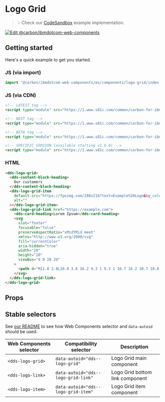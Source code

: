
# Logo Grid

> 💡 Check our
> [CodeSandbox](https://githubbox.com/carbon-design-system/carbon-for-ibm-dotcom/tree/master/packages/web-components/examples/codesandbox/components/logo-grid)
> example implementation.

[![Edit @carbon/ibmdotcom-web-components](https://codesandbox.io/static/img/play-codesandbox.svg)](https://githubbox.com/carbon-design-system/carbon-for-ibm-dotcom/tree/master/packages/web-components/examples/codesandbox/components/logo-grid)

## Getting started

Here's a quick example to get you started.

### JS (via import)

```javascript
import '@carbon/ibmdotcom-web-components/es/components/logo-grid/index.js';
```

### JS (via CDN)

```html
<!-- LATEST tag -->
<script type="module" src="https://1.www.s81c.com/common/carbon-for-ibm-dotcom/latest/logo-grid.min.js"></script>

<!-- NEXT tag -->
<script type="module" src="https://1.www.s81c.com/common/carbon-for-ibm-dotcom/next/logo-grid.min.js"></script>

<!-- BETA tag -->
<script type="module" src="https://1.www.s81c.com/common/carbon-for-ibm-dotcom/beta/logo-grid.min.js"></script>

<!-- SPECIFIC VERSION (available starting v1.6.0) -->
<script type="module" src="https://1.www.s81c.com/common/carbon-for-ibm-dotcom/v1.6.0/logo-grid.min.js"></script>
```

### HTML

```html
<dds-logo-grid>
  <dds-content-block-heading>
    Our customers
  </dds-content-block-heading>
  <dds-logo-grid-item
    default-src="https://fpoimg.com/288x216?text=Example%20Logo&bg_color=ee5396&text_color=161616"
    alt=""
  ></dds-logo-grid-item>
  <dds-logo-grid-link href="https://example.com">
    <dds-card-heading>Lorem Ipsum</dds-card-heading>
    <svg
      slot="footer"
      focusable="false"
      preserveAspectRatio="xMidYMid meet"
      xmlns="http://www.w3.org/2000/svg"
      fill="currentColor"
      aria-hidden="true"
      width="20"
      height="20"
      viewBox="0 0 20 20"
    >
      <path d="M11.8 2.8L10.8 3.8 16.2 9.3 1 9.3 1 10.7 16.2 10.7 10.8 16.2 11.8 17.2 19 10z"></path>
    </svg>
  </dds-logo-grid-link>
</dds-logo-grid>
```

## Props

<Props of="dds-logo-grid" />

## Stable selectors

See [our README](https://github.com/carbon-design-system/carbon-for-ibm-dotcom/tree/master/packages/web-components#stable-selectors-for-analytics-and-integratione2e-testing-in-web-components) to see how Web Components selector and `data-autoid` should be used.

| Web Components selector | Compatibility selector              | Description                     |
| ----------------------- | ----------------------------------- | ------------------------------- |
| `<dds-logo-grid>`       | `data-autoid="dds--logo-grid"`      | Logo Grid main component        |
| `<dds-logo-link>`       | `data-autoid="dds--logo-grid-link"` | Logo Grid bottom link component |
| `<dds-logo-item>`       | `data-autoid="dds--logo-grid-item"` | Logo Grid item component        |

<Description markdown={contributing} />

